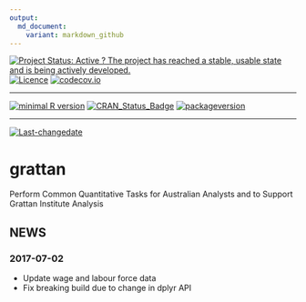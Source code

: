 ```yaml
---
output:
  md_document:
    variant: markdown_github
---
```

[![Project Status: Active ? The project has reached a stable, usable state and is being actively developed.](http://www.repostatus.org/badges/latest/active.svg)](http://www.repostatus.org/#active)
[![Licence](https://img.shields.io/badge/licence-GPL--2-blue.svg)](https://www.gnu.org/licenses/old-licenses/gpl-2.0.html)
[![codecov.io](https://codecov.io/github/HughParsonage/grattan/coverage.svg?branch=master)](https://codecov.io/github/HughParsonage/grattan?branch=master)
 
---
 
[![minimal R version](https://img.shields.io/badge/R%3E%3D-2.10-6666ff.svg)](https://cran.r-project.org/)
[![CRAN_Status_Badge](http://www.r-pkg.org/badges/version/grattan)](https://cran.r-project.org/package=grattan)
[![packageversion](https://img.shields.io/badge/Package%20version-1.4.0.2-orange.svg?style=flat-square)](commits/master)
 
---
 
[![Last-changedate](https://img.shields.io/badge/last%20change-`r gsub('-', '--', Sys.Date())`-orange.svg)](/commits/master)

# grattan

Perform Common Quantitative Tasks for Australian Analysts and to Support Grattan Institute Analysis 


## NEWS

### 2017-07-02

* Update wage and labour force data
* Fix breaking build due to change in dplyr API



